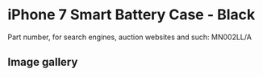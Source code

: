 
# iPhone 7 Smart Battery Case - Black

Part number, for search engines, auction websites and such: MN002LL/A

## Image gallery

<div style={{ width: '100%', maxWidth: '768px' }}>
<GalleryComponent
    images={[
      {
        original: "/everysource/MN002.webp",
        thumbnail: "/everypreview/MN002.webp",
      },
      {
        original: "/everysource/MN002_AV1_GOLD.webp",
        thumbnail: "/everypreview/MN002_AV1_GOLD.webp",
      },
      {
        original: "/everysource/MN002_AV1_JET_BLACK.webp",
        thumbnail: "/everypreview/MN002_AV1_JET_BLACK.webp",
      },
      {
        original: "/everysource/MN002_AV1_RED.webp",
        thumbnail: "/everypreview/MN002_AV1_RED.webp",
      },
      {
        original: "/everysource/MN002_AV1_SILVER.webp",
        thumbnail: "/everypreview/MN002_AV1_SILVER.webp",
      },
      {
        original: "/everysource/MN002_AV2.webp",
        thumbnail: "/everypreview/MN002_AV2.webp",
      },
      {
        original: "/everysource/MN002_AV3.webp",
        thumbnail: "/everypreview/MN002_AV3.webp",
      }
    ]}
  />
</div>